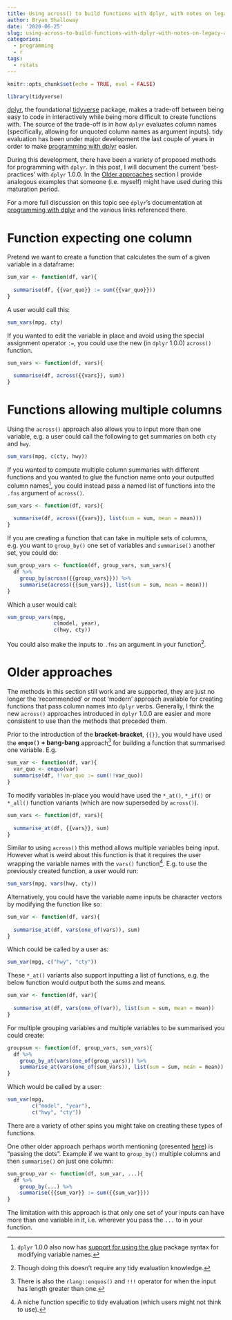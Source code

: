 ```yaml
---
title: Using across() to build functions with dplyr, with notes on legacy approaches
author: Bryan Shalloway
date: '2020-06-25'
slug: using-across-to-build-functions-with-dplyr-with-notes-on-legacy-approaches
categories:
  - programming
  - r
tags:
  - rstats
---
```


```r
knitr::opts_chunk$set(echo = TRUE, eval = FALSE)
```

```r
library(tidyverse)
```

[dplyr](https://github.com/tidyverse/dplyr), the foundational [tidyverse](https://www.tidyverse.org/) package, makes a trade-off between being easy to code in interactively while being more difficult to create functions with. The source of the trade-off is in how `dplyr` evaluates column names (specifically, allowing for unquoted column names as argument inputs). tidy evaluation has been under major development the last couple of years in order to make [programming with dplyr](https://dplyr.tidyverse.org/articles/programming.html) easier. 

During this development, there have been a variety of proposed methods for programming with `dplyr`. In this post, I will document the current 'best-practices' with `dplyr` 1.0.0. In the [Older approaches] section I provide analogous examples that someone (i.e. myself) might have used during this maturation period. 

For a more full discussion on this topic see `dplyr`'s documentation at [programming with dplyr](https://dplyr.tidyverse.org/articles/programming.html) and the various links referenced there.

# Function expecting one column

Pretend we want to create a function that calculates the sum of a given variable in a dataframe: 

```r
sum_var <- function(df, var){
  
  summarise(df, {{var_quo}} := sum({{var_quo}}))
}
```

A user would call this:
```r
sum_vars(mpg, cty)
```

If you wanted to edit the variable in place and avoid using the special assignment operator `:=`, you could use the new (in `dplyr` 1.0.0) `across()` function.

```r
sum_vars <- function(df, vars){
  
  summarise(df, across({{vars}}, sum))
}
```

# Functions allowing multiple columns

Using the `across()` approach also allows you to input more than one variable, e.g. a user could call the following to get summaries on both `cty` and `hwy`.

```r
sum_vars(mpg, c(cty, hwy))
```

If you wanted to compute multiple column summaries with different functions and you wanted to glue the function name onto your outputted column names^[`dplyr` 1.0.0 also now has [support for using the glue](https://www.tidyverse.org/blog/2020/02/glue-strings-and-tidy-eval/) package syntax for modifying variable names.], you could instead pass a named list of functions into the `.fns` argument of `across()`.

```r
sum_vars <- function(df, vars){
  
  summarise(df, across({{vars}}, list(sum = sum, mean = mean)))
}
```

If you are creating a function that can take in multiple sets of columns, e.g. you want to `group_by()` one set of variables and `summarise()` another set, you could do:

```r
sum_group_vars <- function(df, group_vars, sum_vars){
  df %>% 
    group_by(across({{group_vars}})) %>% 
    summarise(across({{sum_vars}}, list(sum = sum, mean = mean)))
}
```

Which a user would call:

```r
sum_group_vars(mpg,
               c(model, year), 
               c(hwy, cty))
```

You could also make the inputs to `.fns` an argument in your function^[Though doing this doesn't require any tidy evaluation knowledge.].

# Older approaches

The methods in this section still work and are supported, they are just no longer the 'recommended' or most 'modern' approach available for creating functions that pass column names into `dplyr` verbs. Generally, I think the new `across()` approaches introduced in `dplyr` 1.0.0 are easier and more consistent to use than the methods that preceded them.

Prior to the introduction of the **bracket-bracket**, `{{}}`, you would have used the **`enquo()` + bang-bang** approach^[There is also the `rlang::enquos()` and `!!!` operator for when the input has length greater than one.] for building a function that summarised one variable. E.g.

```r
sum_var <- function(df, var){
  var_quo <- enquo(var)
  summarise(df, !!var_quo := sum(!!var_quo))
}
```

To modify variables in-place you would have used the `*_at()`, `*_if()` or `*_all()` function variants (which are now superseded by `across()`).

```r
sum_vars <- function(df, vars){
  
  summarise_at(df, {{vars}}, sum)
}
```

Similar to using `across()` this method allows multiple variables being input. However what is weird about this function is that it requires the user wrapping the variable names with the `vars()` function^[A niche function specific to tidy evaluation (which users might not think to use).]. E.g. to use the previously created function, a user would run:

```r
sum_vars(mpg, vars(hwy, cty))
```

Alternatively, you could have the variable name inputs be character vectors by modifying the function like so:

```r
sum_var <- function(df, vars){
  
  summarise_at(df, vars(one_of(vars)), sum)
}
```

Which could be called by a user as:
```r
sum_var(mpg, c("hwy", "cty"))
```

These `*_at()` variants also support inputting a list of functions, e.g. the below function would output both the sums and means. 

```r
sum_var <- function(df, var){
  
  summarise_at(df, vars(one_of(var)), list(sum = sum, mean = mean))
}
```

For multiple grouping variables and multiple variables to be summarised you could create:

```r
groupsum <- function(df, group_vars, sum_vars){
  df %>% 
    group_by_at(vars(one_of(group_vars))) %>% 
    summarise_at(vars(one_of(sum_vars)), list(sum = sum, mean = mean))
}
```

Which would be called by a user:
```r
sum_var(mpg, 
        c("model", "year"), 
        c("hwy", "cty"))
```

There are a variety of other spins you might take on creating these types of functions. 

One other older approach perhaps worth mentioning (presented [here](https://rstudio.com/resources/rstudioconf-2019/working-with-names-and-expressions-in-your-tidy-eval-code/)) is "passing the dots". Example if we want to `group_by()` multiple columns and then `summarise()` on just one column:

```r
sum_group_var <- function(df, sum_var, ...){
  df %>% 
    group_by(...) %>% 
    summarise({{sum_var}} := sum({{sum_var}}))
}
```

The limitation with this approach is that only one set of your inputs can have more than one variable in it, i.e. wherever you pass the `...` to in your function.